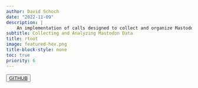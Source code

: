 ```yaml
---
author: David Schoch
date: "2022-11-09"
description: |
    An implementation of calls designed to collect and organize Mastodon data via its Application Program Interfaces (API), which can be found at the following URL: <https://docs.joinmastodon.org/>.
subtitle: Collecting and Analyzing Mastodon Data
title: rtoot
image: featured-hex.png
title-block-style: none
toc: true
priority: 6
---
```


<button type="button" class="btn btn-outline-success"><a href="https://github.com/schochastics/rtoot">GITHUB</a></button>
